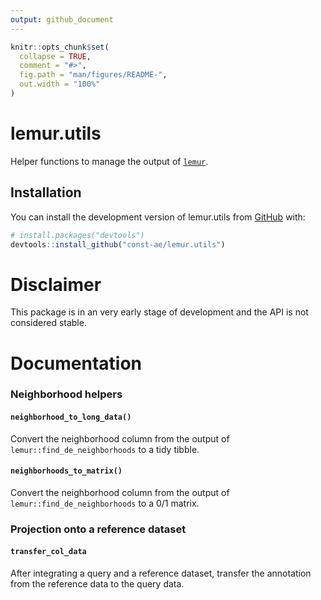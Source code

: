 ```yaml
---
output: github_document
---
```


<!-- README.md is generated from README.Rmd. Please edit that file -->

```r
knitr::opts_chunk$set(
  collapse = TRUE,
  comment = "#>",
  fig.path = "man/figures/README-",
  out.width = "100%"
)
```

# lemur.utils

<!-- badges: start -->
<!-- badges: end -->

Helper functions to manage the output of [`lemur`](https://www.bioconductor.org/packages/lemur/).

## Installation

You can install the development version of lemur.utils from [GitHub](https://github.com/) with:

``` r
# install.packages("devtools")
devtools::install_github("const-ae/lemur.utils")
```

# Disclaimer

This package is in an very early stage of development and the API is not considered stable.

# Documentation

### Neighborhood helpers

#### `neighborhood_to_long_data()`

Convert the neighborhood column from the output of `lemur::find_de_neighborhoods` to a tidy tibble.

#### `neighborhoods_to_matrix()`

Convert the neighborhood column from the output of `lemur::find_de_neighborhoods` to a 0/1 matrix. 

### Projection onto a reference dataset

#### `transfer_col_data`

After integrating a query and a reference dataset, transfer the annotation from the reference data to the query data.
